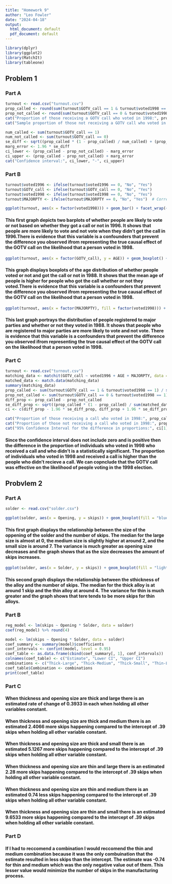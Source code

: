 ```yaml
---
title: "Homework 9"
author: "Leo Fowler"
date: "2024-04-18"
output:
  html_document: default
  pdf_document: default
---
```



```r
library(dplyr)
library(ggplot2)
library(MatchIt)
library(tableone)
```

## Problem 1

### Part A
```r
turnout <- read.csv("turnout.csv")
prop_called <- round(sum(turnout$GOTV_call == 1 & turnout$voted1998 == 1) / sum(turnout$GOTV_call == 1), 4)
prop_not_called <- round(sum(turnout$GOTV_call == 0 & turnout$voted1998 == 1) / sum(turnout$GOTV_call == 0), 4)
cat("Proportion of those receiving a GOTV call who voted in 1998:", prop_called, "\n")
cat("Sample proportion of those not receiving a GOTV call who voted in 1998:", prop_not_called, "\n")

num_called <- sum(turnout$GOTV_call == 1)
num_not_called <- sum(turnout$GOTV_call == 0)
se_diff <- sqrt((prop_called * (1 - prop_called) / num_called) + (prop_not_called * (1 - prop_not_called) / num_not_called))
marg_error <- 1.96 * se_diff
ci_lower <- (prop_called - prop_not_called) - marg_error
ci_upper <- (prop_called - prop_not_called) + marg_error
cat("Confidence interval:", ci_lower, "-", ci_upper)
```

### Part B

```r
turnout$voted1996 <- ifelse(turnout$voted1996 == 0, "No", "Yes")
turnout$GOTV_call <- ifelse(turnout$GOTV_call == 0, "No", "Yes")
turnout$voted1998 <- ifelse(turnout$voted1998 == 0, "No", "Yes")
turnout$MAJORPTY <- ifelse(turnout$MAJORPTY == 0, "No", "Yes")  # Corrected conversion for MAJORPTY

ggplot(turnout, aes(x = factor(voted1998))) + geom_bar() + facet_wrap(~ GOTV_call) + labs(title = "If Voted in 1996 by Call", x = "Voted 1996 or Not", y = "Frequency")
```

#### This first graph depicts two barplots of whether people are likely to vote or not based on whether they got a call or not in 1996. It shows that people are more likely to vote and not vote when they didn't get the call in 1996.There is evidence that this variable is a confounders that prevent the difference you observed ifrom representing the true causal effect of the GOTV call on the likelihood that a person voted in 1998.


```r
ggplot(turnout, aes(x = factor(GOTV_call), y = AGE)) + geom_boxplot() + facet_wrap(~ voted1998) + labs(title = "Age Distribution by Call and if Voted in 1998", x = "Call or Not", y = "Age")
```

#### This graph displays boxplots of the age distribution of whether people voted or not and got the call or not in 1988. It shows that the mean age of people is higher for people who got the call whether or not they voted.There is evidence that this variable is a confounders that prevent the difference you observed ifrom representing the true causal effect of the GOTV call on the likelihood that a person voted in 1998.


```r
ggplot(turnout, aes(x = factor(MAJORPTY), fill = factor(voted1998))) + geom_bar(position = "dodge") + labs(title = "Distribution of Major Party by if Voted in 1998", x = "Memeber of Major Party", y = "Count") + scale_fill_manual(values = c("red", "blue"), labels = c("Didn't Vote", "Voted"))
```

#### This last graph portrays the distribution of people registered to major parties and whether or not they voted in 1988. It shows that people who are registered to major parties are more likely to vote and not vote. There is evidence that this variable is a confounders that prevent the difference you observed ifrom representing the true causal effect of the GOTV call on the likelihood that a person voted in 1998.


### Part C

```r
turnout <- read.csv("turnout.csv")
matching_data <- matchit(GOTV_call ~ voted1996 + AGE + MAJORPTY, data = turnout, ratio = 5)
matched_data <- match.data(matching_data)
summary(matching_data)
prop_called <- sum(turnout$GOTV_call == 1 & turnout$voted1998 == 1) / sum(turnout$GOTV_call == 1)
prop_not_called <- sum(turnout$GOTV_call == 0 & turnout$voted1998 == 1) / sum(turnout$GOTV_call == 0)
diff_prop <- prop_called - prop_not_called
se_diff_prop <- sqrt((prop_called * (1 - prop_called) / sum(matched_data$GOTV_call == 1)) + (prop_not_called * (1 - prop_not_called) / sum(matched_data$GOTV_call == 0)))
ci <- c(diff_prop - 1.96 * se_diff_prop, diff_prop + 1.96 * se_diff_prop)

cat("Proportion of those receiving a call who voted in 1998:", prop_called, "\n")
cat("Proportion of those not receiving a call who voted in 1998:", prop_not_called, "\n")
cat("95% Confidence Interval for the difference in proportions:", ci[1], "to", ci[2], "\n")
```

#### Since the confidence interval does not include zero and is positive then the difference in the proportion of individuals who voted in 1998 who received a call and who didn't is a statistically significant. The proportion of individuals who voted in 1998 and received a call is higher than the people who didn't recieve a call. We can copnclude that the GOTV call was effective on the likelihood of people voting in the 1998 election.

## Probvlem 2

### Part A

```r
solder <- read.csv("solder.csv")

ggplot(solder, aes(x = Opening, y = skips)) + geom_boxplot(fill = "blue", color = "black") + labs(title = "Relationship between Size of Oppening and Number of Skips", x = "Size of Oppening", y = "Number of Skips")
```

#### This first graph displays the relationship between the size of the oppening of the solder and the number of skips. The median for the large size is almost at 0, the medium size is slightly higher at around 2, and the small size is around 7. The variance is much greater as opening size decreases and the graph shows that as the size decreases the amount of skips increases.

```r
ggplot(solder, aes(x = Solder, y = skips)) + geom_boxplot(fill = "lightblue", color = "black") + labs(title = "Relationship between Thickness of Alloy and Number of Skips", x = "Thickness", y = "Number of Skips")
```

#### This second graph displays the relationship between the sthickness of the alloy and the number of skips. The median for the thick alloy is at around 1 skip and the thin alloy at around 4. The variance for thin is much greater and the graph shows that tere tends to be more skips for thin alloys.

### Part B

```r
reg_model <- lm(skips ~ Opening * Solder, data = solder)
coef(reg_model) %>% round(4)

model <- lm(skips ~ Opening * Solder, data = solder)
coef_summary <- summary(model)$coefficients
conf_intervals <- confint(model, level = 0.95)
coef_table <- as.data.frame(cbind(coef_summary[, 1], conf_intervals))
colnames(coef_table) <- c("Estimate", "Lower CI", "Upper CI")
combinations <- c("Thick-Large", "Thick-Medium", "Thick-Small", "Thin-Large", "Thin-Medium", "Thin-Small")
coef_table$Combination <- combinations
print(coef_table)
```


### Part C

#### When thickness and opening size are thick and large there is an estimated rate of change of 0.3933 in each when holding all other variables constant.

#### When thickness and opening size are thick and medium there is an estimated 2.4066 more skips happening compared to the intercept of .39 skips when holding all other variable constant.

#### When thickness and opening size are thick and small there is an estimated 5.1267 more skips happening compared to the intercept of .39 skips when holding all other variable constant.

#### When thickness and opening size are thin and large there is an estimated 2.28 more skips happening compared to the intercept of .39 skips when holding all other variable constant.

#### When thickness and opening size are thin and medium there is an estimated 0.74 less skips happening compared to the intercept of .39 skips when holding all other variable constant.

#### When thickness and opening size are thin and small there is an estimated 9.6533 more skips happening compared to the intercept of .39 skips when holding all other variable constant.

### Part D

#### If I had to reccomend a combination I would reccomend the thin and medium combination because it was the only combuination that the estimate resulted in less skips than the intercept. The estimate was -0.74 for thin and medium which was the only negative value out of them. This lesser value would minimize the number of skips in the manufacturing process.
